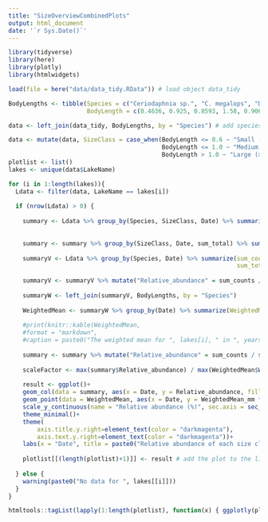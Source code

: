```yaml
---
title: "SizeOverviewCombinedPlots"
output: html_document
date: '`r Sys.Date()`'
---
```


```r
library(tidyverse)
library(here)
library(plotly)
library(htmlwidgets)

load(file = here("data/data_tidy.RData")) # load object data_tidy

BodyLengths <- tibble(Species = c("Ceriodaphnia sp.", "C. megalops", "D. cucullata", "D. curvirostris", "D. hyalina var. gellata", "D. hyalina var. lacustris", "D. hyalina", "D. longispina", "D. pulex", "D. magna", "Calanoid copepods", "Cyclops", "Bosmina coregoni", "B. longirostris", "Sida sp.", "S. crystallina", "Chydorus ovalis", "Eurycercus lamellatus", "Alona spp.", "A. quadrangularis", "Asplanchna", "Keratella spp.", "Ostracod", "Diaptomus"),
                      BodyLength = c(0.4636, 0.925, 0.8593, 1.58, 0.9064, 0.9064, 0.9064, 1.0347, 1.1656, 1.4214, 0.6860, 1.0369, 0.4230, 0.3637, 0.5075, 0.5075, 0.475, 1.975, 0.5235, 0.9679, 0.4747, 0.3495, 1.25, 0.9886)) # species and their body sizes

data <- left_join(data_tidy, BodyLengths, by = "Species") # add species body size to the dataframe

data <- mutate(data, SizeClass = case_when(BodyLength <= 0.6 ~ "Small (<= 0.6 mm)",
                                           BodyLength <= 1.0 ~ "Medium ( 0.6 < x <= 1.0 mm)",
                                           BodyLength > 1.0 ~ "Large (> 1.0 mm)"))
plotlist <- list()
lakes <- unique(data$LakeName)

for (i in 1:length(lakes)){
  Ldata <- filter(data, LakeName == lakes[i])
  
  if (nrow(Ldata) > 0) {
    
    summary <- Ldata %>% group_by(Species, SizeClass, Date) %>% summarize(sum_counts = sum(Counts, na.rm = TRUE),
                                                                          sum_total = sum(Total_individuals, na.rm = TRUE)) # Calculate counts per Date
    
    summary <- summary %>% group_by(SizeClass, Date, sum_total) %>% summarize(sum_counts = sum(sum_counts, na.rm = TRUE))
    
    summaryV <- Ldata %>% group_by(Species, Date) %>% summarize(sum_counts = sum(Counts, na.rm = TRUE),
                                                                sum_total = sum(Total_individuals, na.rm = TRUE))
    
    summaryV <- summaryV %>% mutate("Relative_abundance" = sum_counts / sum_total * 100) # Calculate relative abundance per Date
    
    summaryW <- left_join(summaryV, BodyLengths, by = "Species")
    
    WeightedMean <- summaryW %>% group_by(Date) %>% summarize(WeightedMean_mm = weighted.mean(BodyLength, Relative_abundance))
    
    #print(knitr::kable(WeightedMean, 
    #format = "markdown",
    #caption = paste0("The weighted mean for ", lakes[i], " in ", years[j])))
    
    summary <- summary %>% mutate("Relative_abundance" = sum_counts / sum_total * 100) # Calculate relative abundance per Date
    
    scaleFactor <- max(summary$Relative_abundance) / max(WeightedMean$WeightedMean_mm)
    
    result <- ggplot()+
    geom_col(data = summary, aes(x = Date, y = Relative_abundance, fill = SizeClass), color = "black", linewidth = 0.05)+
    geom_point(data = WeightedMean, aes(x = Date, y = WeightedMean_mm * scaleFactor), color = "darkmagenta")+
    scale_y_continuous(name = "Relative abundance (%)", sec.axis = sec_axis(~./scaleFactor, name = "Weighted mean in mm"))+
    theme_minimal()+
    theme(
        axis.title.y.right=element_text(color = "darkmagenta"),
        axis.text.y.right=element_text(color = "darkmagenta"))+
    labs(x = "Date", title = paste0("Relative abundance of each size class and the weighted means per date of ", lakes[[i]]))
    
    plotlist[[(length(plotlist)+1)]] <- result # add the plot to the list of plots
    
  } else {
    warning(paste0("No data for ", lakes[[i]]))
  }
}
```

``` r
htmltools::tagList(lapply(1:length(plotlist), function(x) { ggplotly(plotlist[[x]]) }))
```
